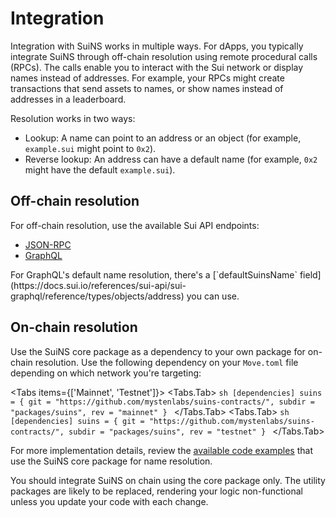 
# Integration

Integration with SuiNS works in multiple ways. For dApps, you typically integrate SuiNS through off-chain resolution using remote procedural calls (RPCs). The calls enable you to interact with the Sui network or display names instead of addresses. For example, your RPCs might create transactions that send assets to names, or show names instead of addresses
in a leaderboard.

Resolution works in two ways: 

- Lookup: A name can point to an address or an object (for example, `example.sui` might point to `0x2`).
- Reverse lookup: An address can have a default name (for example, `0x2` might have the default `example.sui`).


## Off-chain resolution

For off-chain resolution, use the available Sui API endpoints: 

- [JSON-RPC](https://docs.sui.io/sui-api-ref#suix_resolvenameserviceaddress)
- [GraphQL](https://docs.sui.io/references/sui-api/sui-graphql/reference/api/queries/resolve-suins-address)

<Callout type="info">
For GraphQL's default name resolution, there's a [`defaultSuinsName` field](https://docs.sui.io/references/sui-api/sui-graphql/reference/types/objects/address) you can use.
</Callout>

## On-chain resolution

Use the SuiNS core package as a dependency to your own package for on-chain resolution. Use the following dependency on your `Move.toml` file depending on which network you're targeting:

<Tabs items={['Mainnet', 'Testnet']}>
    <Tabs.Tab>
      ```sh
      [dependencies]
      suins = { git = "https://github.com/mystenlabs/suins-contracts/", subdir = "packages/suins", rev = "mainnet" }
      ```
    </Tabs.Tab>
    <Tabs.Tab>
      ```sh
      [dependencies]
      suins = { git = "https://github.com/mystenlabs/suins-contracts/", subdir = "packages/suins", rev = "testnet" }
      ```
    </Tabs.Tab>
</Tabs>

For more implementation details, review the [available code examples]() that use the SuiNS core package for name resolution.

<Callout type="warning" emoji="⚠️">
  You should integrate SuiNS on chain using the core package only. The utility packages are likely to be replaced, rendering your logic non-functional unless you update your code with each change. 
</Callout>

